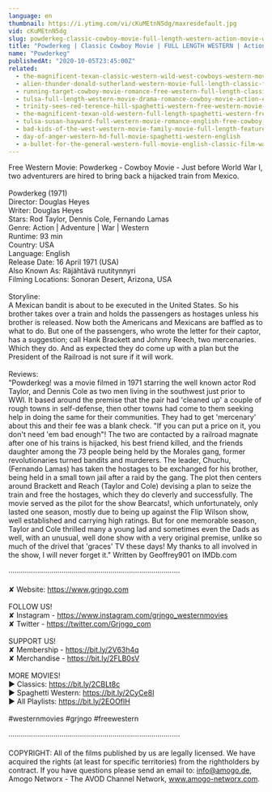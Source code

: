 ```yaml
---
language: en
thumbnail: https://i.ytimg.com/vi/cKuMEtnN5dg/maxresdefault.jpg
vid: cKuMEtnN5dg
slug: powderkeg-classic-cowboy-movie-full-length-western-action-movie-war-english
title: "Powderkeg | Classic Cowboy Movie | FULL LENGTH WESTERN | Action Movie | War | English"
name: "Powderkeg"
publishedAt: "2020-10-05T23:45:00Z"
related:
  - the-magnificent-texan-classic-western-wild-west-cowboys-western-movie-english
  - alien-thunder-donald-sutherland-western-movie-full-length-classic-feature-film-english
  - running-target-cowboy-movie-romance-free-western-full-length-classic-movie
  - tulsa-full-length-western-movie-drama-romance-cowboy-movie-action-english
  - trinity-sees-red-terence-hill-spaghetti-western-free-western-movie-cowboys-full-films
  - the-magnificent-texan-old-western-full-length-spaghetti-western-free-youtube-movie
  - tulsa-susan-hayward-full-western-movie-romance-english-free-cowboy-movie
  - bad-kids-of-the-west-western-movie-family-movie-full-length-feature-film-old-cowboy-film
  - day-of-anger-western-hd-full-movie-spaghetti-western-english
  - a-bullet-for-the-general-western-full-movie-english-classic-film-watchfree-cowboyfilm
---
```


Free Western Movie: Powderkeg - Cowboy Movie - Just before World War I, two adventurers are hired to bring back a hijacked train from Mexico. <br />
<br />
Powderkeg (1971)<br />
Director: Douglas Heyes <br />
Writer: Douglas Heyes <br />
Stars: Rod Taylor, Dennis Cole, Fernando Lamas<br />
Genre: Action | Adventure | War | Western<br />
Runtime: 93 min <br />
Country: USA<br />
Language: English <br />
Release Date: 16 April 1971 (USA)<br />
Also Known As: Räjähtävä ruutitynnyri <br />
Filming Locations: Sonoran Desert, Arizona, USA <br />
<br />
Storyline:<br />
A Mexican bandit is about to be executed in the United States. So his brother takes over a train and holds the passengers as hostages unless his brother is released. Now both the Americans and Mexicans are baffled as to what to do. But one of the passengers, who wrote the letter for their captor, has a suggestion; call Hank Brackett and Johnny Reech, two mercenaries. Which they do. And as expected they do come up with a plan but the President of the Railroad is not sure if it will work.<br />
<br />
Reviews:<br />
"Powderkeg! was a movie filmed in 1971 starring the well known actor Rod Taylor, and Dennis Cole as two men living in the southwest just prior to WWl. It based around the premise that the pair had 'cleaned up' a couple of rough towns in self-defense, then other towns had come to them seeking help in doing the same for their communities. They had to get 'mercenary' about this and their fee was a blank check. "If you can put a price on it, you don't need 'em bad enough"! The two are contacted by a railroad magnate after one of his trains is hijacked, his best friend killed, and the friends daughter among the 73 people being held by the Morales gang, former revolutionaries turned bandits and murderers. The leader, Chuchu, (Fernando Lamas) has taken the hostages to be exchanged for his brother, being held in a small town jail after a raid by the gang. The plot then centers around Brackett and Reach (Taylor and Cole) devising a plan to seize the train and free the hostages, which they do cleverly and successfully. The movie served as the pilot for the show Bearcats!, which unfortunately, only lasted one season, mostly due to being up against the Flip Wilson show, well established and carrying high ratings. But for one memorable season, Taylor and Cole thrilled many a young lad and sometimes even the Dads as well, with an unusual, well done show with a very original premise, unlike so much of the drivel that 'graces' TV these days! My thanks to all involved in the show, I will never forget it." Written by Geoffrey901 on IMDb.com<br />
<br />
····················································································<br />
<br />
✘ Website: https://www.grjngo.com<br />
<br />
FOLLOW US!<br />
✘ Instagram - https://www.instagram.com/grjngo_westernmovies<br />
✘ Twitter - https://twitter.com/Grjngo_com<br />
<br />
SUPPORT US!<br />
✘ Membership - https://bit.ly/2V63h4q<br />
✘ Merchandise - https://bit.ly/2FLB0sV<br />
<br />
MORE MOVIES! <br />
► Classics: https://bit.ly/2CBLt8c <br />
► Spaghetti Western: https://bit.ly/2CyCe8I <br />
► All Playlists: https://bit.ly/2EOOfIH <br />
<br />
#westernmovies #grjngo #freewestern<br />
<br />
····················································································<br />
<br />
COPYRIGHT: All of the films published by us are legally licensed. We have acquired the rights (at least for specific territories) from the rightholders by contract. If you have questions please send an email to: info@amogo.de, Amogo Networx - The AVOD Channel Network, www.amogo-networx.com.